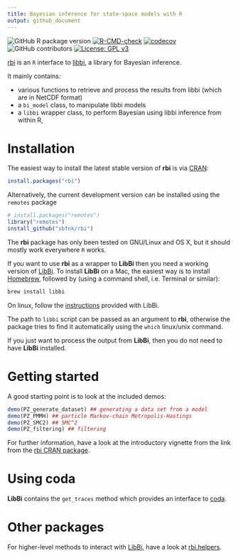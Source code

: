 ```yaml
---
title: Bayesian inference for state-space models with R
output: github_document
---
```


<!-- badges: start -->
![GitHub R package version](https://img.shields.io/github/r-package/v/sbfnk/rbi)
[![R-CMD-check](https://github.com/sbfnk/rbi/actions/workflows/R-CMD-check.yaml/badge.svg)](https://github.com/sbfnk/rbi/actions/workflows/R-CMD-check.yaml)
[![codecov](https://codecov.io/github/sbfnk/rbi/branch/main/graph/badge.svg?token=vK4TWfgYo0)](https://app.codecov.io/github/sbfnk/rbi)
![GitHub contributors](https://img.shields.io/github/contributors/sbfnk/rbi)
 [![License: GPL v3](https://img.shields.io/badge/License-GPLv3-blue.svg)](https://www.gnu.org/licenses/gpl-3.0)
<!-- badges: end -->

[rbi](https://github.com/sbfnk/rbi) is an `R` interface to [libbi](https://libbi.org), a library for Bayesian inference.

It mainly contains:

* various functions to retrieve and process the results from libbi (which are in NetCDF format)
* a `bi_model` class, to manipulate libbi models
* a `libbi` wrapper class, to perform Bayesian using libbi inference from within R,

Installation
==============

The easiest way to install the latest stable version of **rbi** is via [CRAN](https://cran.r-project.org/package=rbi):

```r
install.packages("rbi")
```

Alternatively, the current development version can be installed using the `remotes` package

```r
# install.packages("remotes")
library("remotes")
install_github("sbfnk/rbi")
```

The **rbi** package has only been tested on GNU/Linux and OS X, but it should mostly work everywhere `R` works.

If you want to use **rbi** as a wrapper to **LibBi** then you need a working version of [LibBi](https://github.com/lawmurray/LibBi). To install **LibBi** on a Mac, the easiest way is to install [Homebrew](https://brew.sh), followed by (using a command shell, i.e. Terminal or similar):

```sh
brew install libbi
``` 

On linux, follow the [instructions](https://github.com/lawmurray/LibBi/blob/master/INSTALL_LINUX.md) provided with LibBi.

The path to `libbi` script can be passed as an argument to **rbi**, otherwise the package tries to find it automatically using the `which` linux/unix command.

If you just want to process the output from **LibBi**, then you do not need to have **LibBi** installed.

Getting started
==============

A good starting point is to look at the included demos:

```r
demo(PZ_generate_dataset) ## generating a data set from a model
demo(PZ_PMMH) ## particle Markov-chain Metropolis-Hastings
demo(PZ_SMC2) ## SMC^2
demo(PZ_filtering) ## filtering
```

For further information, have a look at the introductory vignette from the link from the [rbi CRAN package](https://CRAN.R-project.org/package=rbi).

Using coda
==========

**LibBi** contains the `get_traces` method which provides an interface to [coda](https://cran.r-project.org/package=coda).

Other packages
==============

For higher-level methods to interact with [LibBi](https://github.com/lawmurray/LibBi), have a look at [rbi.helpers](https://github.com/sbfnk/RBi.helpers).
